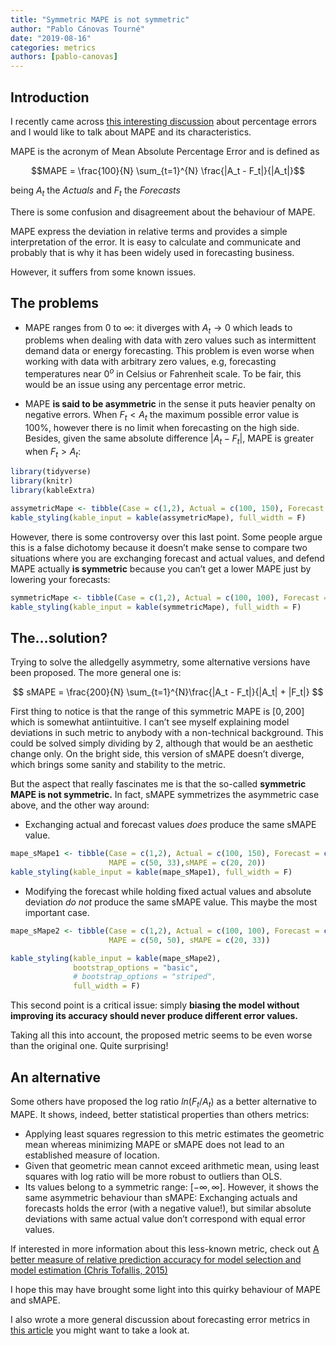 ```yaml
---
title: "Symmetric MAPE is not symmetric"
author: "Pablo Cánovas Tourné"
date: "2019-08-16"
categories: metrics
authors: [pablo-canovas]
---
```



## Introduction

I recently came across [this interesting discussion](https://robjhyndman.com/hyndsight/smape) about percentage errors and I would like to talk about MAPE and its characteristics.

MAPE is the acronym of Mean Absolute Percentage Error and is defined as

$$MAPE = \frac{100}{N} \sum_{t=1}^{N} \frac{|A_t - F_t|}{|A_t|}$$

being $A_t$ the *Actuals* and $F_t$ the *Forecasts*

There is some confusion and disagreement about the behaviour of MAPE.

MAPE express the deviation in relative terms and provides a simple interpretation of the error.
It is easy to calculate and communicate and probably that is why it has been widely used in forecasting business.

However, it suffers from some known issues.

## The problems

* MAPE ranges from 0 to $\infty$: it diverges with $A_t \to 0$ which leads to problems when dealing with data with zero values such as intermittent demand data or energy forecasting.
This problem is even worse when working with data with arbitrary zero values, e.g, forecasting temperatures near 0$^o$ in Celsius or Fahrenheit scale. To be fair, this would be an issue using any percentage error metric.

* MAPE **is said to be asymmetric** in the sense it puts heavier penalty on negative errors. When $F_t < A_t$ the maximum possible error value is 100%,
however there is no limit when forecasting on the high side. Besides, given the same absolute difference $|A_t - F_t|$, MAPE is greater when $F_t > A_t$:


```r
library(tidyverse)
library(knitr)
library(kableExtra)
```
```r
assymetricMape <- tibble(Case = c(1,2), Actual = c(100, 150), Forecast = c(150,100), AbsoluteDifference = 50, MAPE = c(50, 33))
kable_styling(kable_input = kable(assymetricMape), full_width = F)
```


However, there is some controversy over this last point.
Some people argue this is a false dichotomy because it doesn't make sense to compare two situations where you are exchanging forecast and actual values, and defend MAPE actually **is symmetric** because you can't get a lower MAPE just by lowering your forecasts:

```r
symmetricMape <- tibble(Case = c(1,2), Actual = c(100, 100), Forecast = c(150,50), AbsoluteDifference = 50, MAPE = c(50, 50))
kable_styling(kable_input = kable(symmetricMape), full_width = F)
```


## The...solution?

Trying to solve the alledgelly asymmetry, some alternative versions have been proposed. The more general one is:

$$ sMAPE = \frac{200}{N} \sum_{t=1}^{N}\frac{|A_t - F_t|}{|A_t| + |F_t|} $$

First thing to notice is that the range of this symmetric MAPE is $\big[0,200 \big]$ which is somewhat antiintuitive. I can't see myself explaining model deviations in such metric to anybody with a non-technical background.
This could be solved simply dividing by 2, although that would be an aesthetic change only.
On the bright side, this version of sMAPE doesn't diverge, which brings some sanity and stability to the metric.

But the aspect that really fascinates me is that the so-called **symmetric MAPE is not symmetric.**
In fact, sMAPE symmetrizes the asymmetric case above, and the other way around:

* Exchanging actual and forecast values *does* produce the same sMAPE value.


```r
mape_sMape1 <- tibble(Case = c(1,2), Actual = c(100, 150), Forecast = c(150,100), AbsoluteDifference = 50,
                      MAPE = c(50, 33),sMAPE = c(20, 20))
kable_styling(kable_input = kable(mape_sMape1), full_width = F)
```


* Modifying the forecast while holding fixed actual values and absolute deviation *do not* produce the same sMAPE value. This maybe the most important case.


```r
mape_sMape2 <- tibble(Case = c(1,2), Actual = c(100, 100), Forecast = c(150,50), AbsoluteDifference = 50, 
                      MAPE = c(50, 50), sMAPE = c(20, 33))

kable_styling(kable_input = kable(mape_sMape2), 
              bootstrap_options = "basic", 
              # bootstrap_options = "striped", 
              full_width = F)
```


This second point is a critical issue: simply **biasing the model without improving its accuracy should never produce different error values.**


Taking all this into account, the proposed metric seems to be even worse than the original one. Quite surprising!


## An alternative

Some others have proposed the log ratio $ln(F_t/A_t)$ as a better alternative to MAPE.
It shows, indeed, better statistical properties than others metrics:

* Applying least squares regression to this metric estimates the geometric mean whereas minimizing MAPE or sMAPE does not lead to an established measure of location.
* Given that geometric mean cannot exceed arithmetic mean, using least squares with log ratio will be more robust to outliers than OLS.
* Its values belong to a symmetric range: $[-\infty, \infty]$. However, it shows the same asymmetric behaviour than sMAPE: Exchanging actuals and forecasts holds the error
(with a negative value!), but similar absolute deviations with same actual value don't correspond with equal error values.

If interested in more information about this less-known metric, check out [A better measure of relative prediction accuracy for model selection and model estimation (Chris Tofallis, 2015)](https://poseidon01.ssrn.com/delivery.php?ID=912071094074109094069115029093025110000069085067010018086003069122074000022002100121034011107062116011014121092068067002120016015069090069028013066084099122096112019086019005105020067099126068064011082116019102096003091124077118086097090097087121114&EXT=pdf)

I hope this may have brought some light into this quirky behaviour of MAPE and sMAPE.

I also wrote a more general discussion about forecasting error metrics in [this article](Forecasting-error-metrics) you might want to take a look at.
